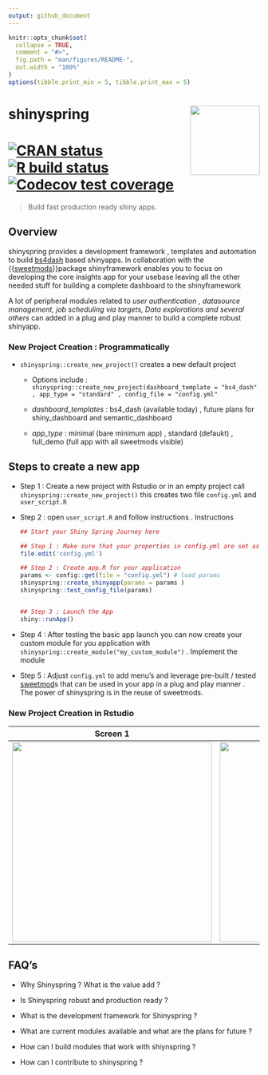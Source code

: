 ```yaml
---
output: github_document
---
```


```r
knitr::opts_chunk$set(
  collapse = TRUE,
  comment = "#>",
  fig.path = "man/figures/README-",
  out.width = "100%"
)
options(tibble.print_min = 5, tibble.print_max = 5)
```

# shinyspring <a href='https://www.shinyspring.dev'><img src="https://storage.googleapis.com/shiny-pics/spring_logo.png" align="right" height="139"/></a>

# <!-- badges: start --> [![CRAN status](https://www.r-pkg.org/badges/version/dplyr)](https://cran.r-project.org/package=dplyr) [![R build status](https://github.com/tidyverse/dplyr/workflows/R-CMD-check/badge.svg)](https://github.com/tidyverse/dplyr/actions?workflow=R-CMD-check) [![Codecov test coverage](https://codecov.io/gh/tidyverse/dplyr/branch/master/graph/badge.svg)](https://codecov.io/gh/tidyverse/dplyr?branch=master)

<!-- badges: end -->

> Build fast production ready shiny apps.

## Overview

shinyspring provides a development framework , templates and automation to build [bs4dash](https://rinterface.github.io/bs4Dash/ "Admin LTE3 based dashboard") based shinyapps. In collaboration with the {{[sweetmods](https://github.com/shambhu112/sweetmods "Sweetmods on github")}}package shinyframework enables you to focus on developing the core insights app for your usebase leaving all the other needed stuff for building a complete dashboard to the shinyframework

A lot of peripheral modules related to *user authentication , datasource management, job scheduling via targets, Data explorations and several others* can added in a plug and play manner to build a complete robust shinyapp.

### New Project Creation : **Programmatically**

-   `shinyspring::create_new_project()` creates a new default project

    -   Options include : `shinyspring::create_new_project(dashboard_template = "bs4_dash" , app_type = "standard" , config_file = "config.yml"`

    -   *dashboard_templates* : bs4_dash (available today) , future plans for shiny_dashboard and semantic_dashboard

    -   *app_type* : minimal (bare minimum app) , standard (defaukt) , full_demo (full app with all sweetmods visible)

## Steps to create a new app

-   Step 1 : Create a new project with Rstudio or in an empty project call `shinyspring::create_new_project()` this creates two file `config.yml` and `user_script.R`

-   Step 2 : open `user_script.R` and follow instructions . Instructions

    ```r
    ## Start your Shiny Spring Journey here

    ## Step 1 : Make sure that your properties in config.yml are set as per your needs
    file.edit('config.yml')

    ## Step 2 : Create app.R for your application
    params <- config::get(file = "config.yml") # load params
    shinyspring::create_shinyapp(params = params )
    shinyspring::test_config_file(params)


    ## Step 3 : Launch the App
    shiny::runApp()
    ```

-   Step 4 : After testing the basic app launch you can now create your custom module for you application with `shinyspring::create_module("my_custom_module")` . Implement the module

-   Step 5 : Adjust `config.yml` to add menu's and leverage pre-built / tested [sweetmod](https://github.com/shambhu112/sweetmods)s that can be used in your app in a plug and play manner . The power of shinyspring is in the reuse of sweetmods.

### New Project Creation in Rstudio

| Screen 1                                                     | Screen 2                                                     |
|--------------------------------------------------------------|--------------------------------------------------------------|
| <img src="man/figures/README-newproject-1.png" width="400"/> | <img src="man/figures/README-newproject-2.png" width="400"/> |

## FAQ's

-   Why Shinyspring ? What is the value add ?

-   Is Shinyspring robust and production ready ?

-   What is the development framework for Shinyspring ?

-   What are current modules available and what are the plans for future ?

-   How can I build modules that work with shiynspring ?

-   How can I contribute to shinyspring ?

